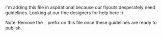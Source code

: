 I'm adding this file in aspirational because our flyouts desperately need guidelines. Looking at our fine designers for help here :)

Note: Remove the `_` prefix on this file once these guidelines are ready to publish.
